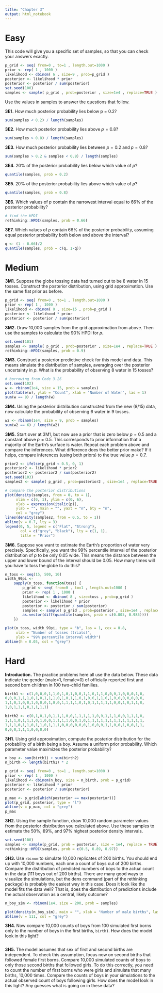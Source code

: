 ```yaml
---
title: "Chapter 3"
output: html_notebook
---
```


# Easy

This code will give you a specific set of samples, so that you can check your answers exactly.

```r
p_grid <- seq( from=0 , to=1 , length.out=1000 )
prior <- rep( 1 , 1000 )
likelihood <- dbinom( 6 , size=9 , prob=p_grid )
posterior <- likelihood * prior
posterior <- posterior / sum(posterior)
set.seed(100)
samples <- sample( p_grid , prob=posterior , size=1e4 , replace=TRUE )
```

Use the values in samples to answer the questions that follow.

**3E1.** How much posterior probability lies below p = 0.2?
```r
sum(samples < 0.2) / length(samples)
```

**3E2.** How much posterior probability lies above $p = 0.8$?
```r
sum(samples > 0.8) / length(samples)
```

**3E3.** How much posterior probability lies between $p = 0.2$ and $p = 0.8$?
```r
sum(samples > 0.2 & samples < 0.8) / length(samples)
```

**3E4.** 20% of the posterior probability lies below which value of $p$?
```r
quantile(samples, prob = 0.2)
```

**3E5.** 20% of the posterior probability lies above which value of $p$?
```r
quantile(samples, prob = 0.8)
```

**3E6.** Which values of $p$ contain the narrowest interval equal to 66% of the posterior probability?
```r
# find the HPDI
rethinking::HPDI(samples, prob = 0.66)
```

**3E7.** Which values of $p$ contain 66% of the posterior probability, assuming equal posterior probability both below and above the interval?
```r
q <- (1 - 0.66)/2
quantile(samples, prob = c(q, 1-q))
```

# Medium

**3M1.** Suppose the globe tossing data had turned out to be 8 water in 15 tosses. Construct the posterior distribution, using grid approximation. Use the same flat prior as before.
```r
p_grid <- seq( from=0 , to=1 , length.out=1000 )
prior <- rep( 1 , 1000 )
likelihood <- dbinom( 8 , size=15 , prob=p_grid )
posterior <- likelihood * prior
posterior <- posterior / sum(posterior)
```

**3M2.** Draw 10,000 samples from the grid approximation from above. Then use the samples to calculate the 90% HPDI for $p$.
```r
set.seed(101)
samples <- sample( p_grid , prob=posterior , size=1e4 , replace=TRUE )
rethinking::HPDI(samples, prob = 0.9)
```

**3M3.** Construct a posterior predictive check for this model and data. This means simulate the distribution of samples, averaging over the posterior uncertainty in $p$. What is the probability of observing 8 water in 15 tosses?
```r
# borrowing from Code 3.26
set.seed(102)
w <- rbinom(1e4, size = 15, prob = samples)
plot(table(w), ylab = "Count", xlab = "Number of Water", las = 1)
sum(w == 8) / length(w)
```

**3M4.** Using the posterior distribution constructed from the new (8/15) data, now calculate the probability of observing 6 water in 9 tosses.
```r
w2 <- rbinom(1e4, size = 9, prob = samples)
sum(w2 == 6) / length(w2)
```

**3M5.** Start over at 3M1, but now use a prior that is zero below $p = 0.5$ and a constant above $p = 0.5$. This corresponds to prior information that a majority of the Earth’s surface is water. Repeat each problem above and compare the inferences. What difference does the better prior make? If it helps, compare inferences (using both priors) to the true value $p = 0.7$.
```r
prior2 <- ifelse(p_grid < 0.5, 0, 1)
posterior2 <- likelihood * prior2
posterior2 <- posterior2 / sum(posterior2)
set.seed(103)
samples2 <- sample( p_grid , prob=posterior2 , size=1e4 , replace=TRUE )

# compare the posterior distributions
plot(density(samples, from = 0, to = 1), 
     xlim = c(0, 1), ylim = c(0, 6),
     xlab = expression(italic(p)), 
     ylab = "", main = "", yaxt = "n", bty = "n",
     col = "grey")
lines(density(samples2, from = 0.5, to = 1))
abline(v = 0.7, lty = 3)
legend(0, 5, legend = c("Flat", "Strong"), 
       col = c("grey", "black"), lty = c(1, 1),
       title = "Prior")
```

**3M6.** Suppose you want to estimate the Earth’s proportion of water very precisely. Specifically, you want the 99% percentile interval of the posterior distribution of $p$ to be only 0.05 wide. This means the distance between the upper and lower bound of the interval should be 0.05. How many times will you have to toss the globe to do this?
```r
n_toss <- seq(15, 500, 10)
width_99pi <- 
    sapply(n_toss, function(toss) {
        p_grid <- seq( from=0 , to=1 , length.out=1000 )
        prior <- rep( 1 , 1000 )
        likelihood <- dbinom( 8 , size=toss , prob=p_grid )
        posterior <- likelihood * prior
        posterior <- posterior / sum(posterior)
        samples <- sample( p_grid , prob=posterior , size=1e4 , replace=TRUE )
        as.vector(diff(quantile(samples, prob = c(0.005, 0.985))))
    })

plot(n_toss, width_99pi, type = "b", las = 1, cex = 0.8,
     xlab = "Number of tosses (trials)",
     ylab = "99% percentile interval width")
abline(h = 0.05, col = "grey")
```

# Hard

**Introduction.** The practice problems here all use the data below. These data indicate the gender (male=1, female=0) of officially reported first and second born children in 100 two-child families.

```r
birth1 <- c(1,0,0,0,1,1,0,1,0,1,0,0,1,1,0,1,1,0,0,0,1,0,0,0,1,0,
0,0,0,1,1,1,0,1,0,1,1,1,0,1,0,1,1,0,1,0,0,1,1,0,1,0,0,0,0,0,0,0,
1,1,0,1,0,0,1,0,0,0,1,0,0,1,1,1,1,0,1,0,1,1,1,1,1,0,0,1,0,1,1,0,
1,0,1,1,1,0,1,1,1,1)

birth2 <- c(0,1,0,1,0,1,1,1,0,0,1,1,1,1,1,0,0,1,1,1,0,0,1,1,1,0,
1,1,1,0,1,1,1,0,1,0,0,1,1,1,1,0,0,1,0,1,1,1,1,1,1,1,1,1,1,1,1,1,
1,1,1,0,1,1,0,1,1,0,1,1,1,0,0,0,0,0,0,1,0,0,0,1,1,0,0,1,0,0,1,1,
0,0,0,1,1,1,0,0,0,0)
```

**3H1.** Using grid approximation, compute the posterior distribution for the probability of a birth being a boy. Assume a uniform prior probability. Which parameter value maximizes the posterior probability?
```r
n_boy <- sum(birth1) + sum(birth2)
n_birth <- length(birth1) * 2

p_grid <- seq( from=0 , to=1 , length.out=1000 )
prior <- rep( 1 , 1000 )
likelihood <- dbinom(n_boy, size = n_birth, prob = p_grid)
posterior <- likelihood * prior
posterior <- posterior / sum(posterior)

p_max <- p_grid[which(posterior == max(posterior))]
plot(p_grid, posterior, type = "l")
abline(v = p_max, col = "grey")
p_max
```
**3H2.** Using the sample function, draw 10,000 random parameter values from the posterior distribution you calculated above. Use these samples to estimate the 50%, 89%, and 97% highest posterior density intervals.
```r
set.seed(100)
samples <- sample(p_grid, prob = posterior, size = 1e4, replace = TRUE)
rethinking::HPDI(samples, prob = c(0.5, 0.89, 0.97))
```

**3H3.** Use `rbinom` to simulate 10,000 replicates of 200 births. You should end up with 10,000 numbers, each one a count of boys out of 200 births. Compare the distribution of predicted numbers of boys to the actual count in the data (111 boys out of 200 births). There are many good ways to visualize the simulations, but the dens command (part of the rethinking package) is probably the easiest way in this case. Does it look like the model fits the data well? That is, does the distribution of predictions include the actual observation as a central, likely outcome?
```r
n_boy_sim <- rbinom(1e4, size = 200, prob = samples)

plot(density(n_boy_sim), main = "", xlab = "Number of male births", las = 1)
abline(v = 111, col = "grey")
```

**3H4.** Now compare 10,000 counts of boys from 100 simulated first borns only to the number of boys in the first births, `birth1`. How does the model look in this light?
```r

```

**3H5.** The model assumes that sex of first and second births are independent. To check this assumption, focus now on second births that followed female first borns. Compare 10,000 simulated counts of boys to only those second births that followed girls. To do this correctly, you need to count the number of first borns who were girls and simulate that many births, 10,000 times. Compare the counts of boys in your simulations to the actual observed count of boys following girls. How does the model look in this light? Any guesses what is going on in these data?
```r

```

